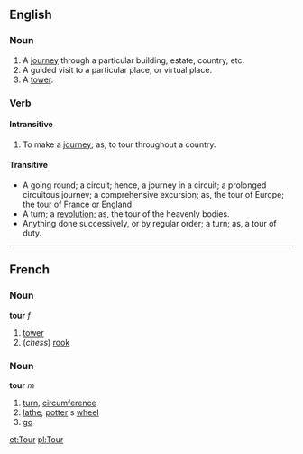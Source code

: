 ==English==
===Noun===

# A [[journey]] through a particular building, estate, country, etc.
# A guided visit to a particular place, or virtual place.
# A [[tower]].

===Verb===
====Intransitive====

# To make a [[journey]]; as, to tour throughout a country.

====Transitive====

* A going round; a circuit; hence, a journey in a circuit; a prolonged circuitous journey; a comprehensive excursion; as, the tour of Europe; the tour of France or England.
* A turn; a [[revolution]]; as, the tour of the heavenly bodies.
* Anything done successively, or by regular order; a turn; as, a tour of duty.

----

==French==
===Noun===
'''tour''' ''f''

# [[tower]]
# (''chess'') [[rook]]

===Noun===
'''tour''' ''m''

# [[turn]], [[circumference]]
# [[lathe]], [[potter]]'s [[wheel]]
# [[go]]

[[et:Tour]]
[[pl:Tour]]